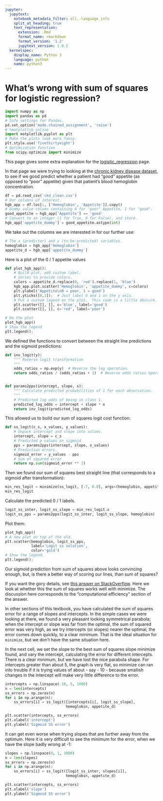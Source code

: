 ```yaml
---
jupyter:
  jupytext:
    notebook_metadata_filter: all,-language_info
    split_at_heading: true
    text_representation:
      extension: .Rmd
      format_name: rmarkdown
      format_version: '1.2'
      jupytext_version: 1.8.2
  kernelspec:
    display_name: Python 3
    language: python
    name: python3
---
```


# What's wrong with sum of squares for logistic regression?

```python
import numpy as np
import pandas as pd
# Safe settings for Pandas.
pd.set_option('mode.chained_assignment', 'raise')
# %matplotlib inline
import matplotlib.pyplot as plt
# Make the plots look more fancy.
plt.style.use('fivethirtyeight')
# Optimization function
from scipy.optimize import minimize
```

This page gives some extra explanation for the
[logistic_regression](logistic_regression) page.

In that page we were trying to looking at the [chronic kidney disease
dataset](../data/chronic_kidney_disease), to see if we good predict whether a
patient had "good" appetite (as opposed to "poor" appetite) given that patient's blood hemoglobin concentration.

```python
df = pd.read_csv('ckd_clean.csv')
# Our columns of interest.
hgb_app = df.loc[:, ['Hemoglobin', 'Appetite']].copy()
# Dummy value column containing 0 for "poor" Appetite, 1 for "good".
good_appetite = hgb_app['Appetite'] == 'good'
# Convert to an integer (1 for True, 0 for False), and store.
hgb_app['appetite_dummy'] = good_appetite.astype(int)
```

We take out the columns we are interested in for our further use:

```python
# The x (predictor) and y (to-be-predicted) variables.
hemoglobin = hgb_app['Hemoglobin']
appetite_d = hgb_app['appetite_dummy']
```

Here is a plot of the 0 / 1 appetite values

```python
def plot_hgb_app():
    # Build plot, add custom label.
    # Series to provide colors.
    colors = appetite_d.replace(0, 'red').replace(1, 'blue')
    hgb_app.plot.scatter('Hemoglobin', 'appetite_dummy', c=colors)
    plt.ylabel('Appetite\n0 = poor, 1 = good')
    plt.yticks([0,1]);  # Just label 0 and 1 on the y axis.
    # Put a custom legend on the plot.  This code is a little obscure.
    plt.scatter([], [], c='blue', label='good')
    plt.scatter([], [], c='red', label='poor')

# Do the plot
plot_hgb_app()
# Show the legend
plt.legend();
```

We defined the functions to convert between the straight line predictions and the sigmoid predictions:

```python
def inv_logit(y):
    """ Reverse logit transformation
    """
    odds_ratios = np.exp(y)  # Reverse the log operation.
    return odds_ratios / (odds_ratios + 1)  # Reverse odds ratios operation.


def params2pps(intercept, slope, x):
    """ Calculate predicted probabilities of 1 for each observation.
    """
    # Predicted log odds of being in class 1.
    predicted_log_odds = intercept + slope * x
    return inv_logit(predicted_log_odds)
```

This allowed us to build our sum of squares logit cost function:


```python
def ss_logit(c_s, x_values, y_values):
    # Unpack intercept and slope into values.
    intercept, slope = c_s
    # Predicted p values on sigmoid
    pps = params2pps(intercept, slope, x_values)
    # Prediction errors.
    sigmoid_error = y_values - pps
    # Sum of squared error
    return np.sum(sigmoid_error ** 2)
```

Then we found our sum of squares best straight line (that corresponds to a sigmoid after transformation):

```python
min_res_logit = minimize(ss_logit, [-7, 0.8], args=(hemoglobin, appetite_d))
min_res_logit
```

Calculate the predicted 0 / 1 labels.

```python
logit_ss_inter, logit_ss_slope = min_res_logit.x
logit_ss_pps = params2pps(logit_ss_inter, logit_ss_slope, hemoglobin)
```

Plot them:

```python
plot_hgb_app()
# A new plot on top of the old.
plt.scatter(hemoglobin, logit_ss_pps,
            label='Logit ss solution',
            color='gold')
# Show the legend.
plt.legend();
```

Our sigmoid prediction from sum of squares above looks convincing enough, but, is there a better way of scoring our lines, than sum of squares?

If you want the gory details, see [this
answer on StackOverflow](https://stats.stackexchange.com/a/254067). Here we
look at whether this the sum of squares works well with minimize.  The
discussion here corresponds to the "computational efficiency" section of the answer.

In other sections of this textbook, you have calculated the sum of squares
error for a range of slopes and intercepts.  In the simple cases we were
looking at there, we found a very pleasant looking symmetrical parabola; when
the intercept or slope was far from the optimal, the sum of squared error was
very high, as we try intercepts (or slopes) nearer the optimal, the error comes
down quickly, to a clear minimum.  That is the ideal situation for `minimize`, but we don't have the same situation here.

In the next cell, we set the slope to the best sum of squares slope minimize
found, and vary the intercept, calculating the error for different intercepts.
There is a clear minimum, but we have lost the nice parabola shape.  For
intercepts greater than about 5, the graph is very flat, so minimize can ran
into trouble if it is trying values of about - say - 10 - because smallish
changes in the intercept will make very little difference to the error.

```python
intercepts = np.linspace(-10, 5, 1000)
n = len(intercepts)
ss_errors = np.zeros(n)
for i in np.arange(n):
    ss_errors[i] = ss_logit([intercepts[i], logit_ss_slope],
                            hemoglobin, appetite_d)

plt.scatter(intercepts, ss_errors)
plt.xlabel('intercept')
plt.ylabel('Sigmoid SS error')
```

It can get even worse when trying slopes that are further away from the
optimum.  Here it is very difficult to see the minimum for the error, when we have the slope badly wrong at -1:

```python
slopes = np.linspace(0, 1, 1000)
n = len(slopes)
ss_errors = np.zeros(n)
for i in np.arange(n):
    ss_errors[i] = ss_logit([logit_ss_inter, slopes[i]],
                            hemoglobin, appetite_d)

plt.scatter(intercepts, ss_errors)
plt.xlabel('slope')
plt.ylabel('Sigmoid SS error')
```

